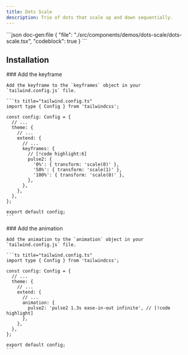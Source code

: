 ```yaml
---
title: Dots Scale
description: Trio of dots that scale up and down sequentially.
---
```


<ComponentPreview name='dots-scale'>
```json doc-gen:file
{
  "file": "./src/components/demos/dots-scale/dots-scale.tsx",
  "codeblock": true
}
```
</ComponentPreview>

## Installation

<Steps>

  <Step>
    ### Add the keyframe

    Add the keyframe to the `keyframes` object in your `tailwind.config.js` file.

    ```ts title="tailwind.config.ts"
    import type { Config } from 'tailwindcss';

    const config: Config = {
      // ...
      theme: {
        // ...
        extend: {
          // ...
          keyframes: {
            // [!code highlight:6]
            pulse2: {
              '0%': { transform: 'scale(0)' },
              '50%': { transform: 'scale(1)' },
              '100%': { transform: 'scale(0)' },
            },
          },
        },
      },
    };

    export default config;
    ```

  </Step>

  <Step>
    ### Add the animation

    Add the animation to the `animation` object in your `tailwind.config.js` file.

    ```ts title="tailwind.config.ts"
    import type { Config } from 'tailwindcss';

    const config: Config = {
      // ...
      theme: {
        // ...
        extend: {
          // ...
          animation: {
            pulse2: 'pulse2 1.3s ease-in-out infinite', // [!code highlight]
          },
        },
      },
    };

    export default config;
    ```

  </Step>

</Steps>

